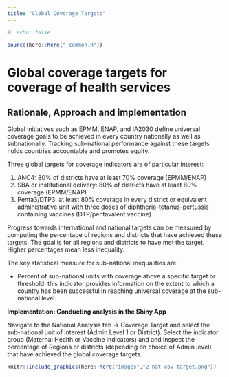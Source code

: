 ```yaml
---
title: "Global Coverage Targets"
---
```


```r
#| echo: false

source(here::here("_common.R"))
```

# Global coverage targets for coverage of health services

## **Rationale, Approach and implementation**

Global initiatives such as EPMM, ENAP, and IA2030 define universal coverage goals to be achieved in every country nationally as well as subnationally. Tracking sub-national performance against these targets holds countries accountable and promotes equity.

Three global targets for coverage indicators are of particular interest:

1.  ANC4: 80% of districts have at least 70% coverage (EPMM/ENAP)
2.  SBA or institutional delivery: 80% of districts have at least 80% coverage (EPMM/ENAP)
3.  Penta3/DTP3: at least 80% coverage in every district or equivalent administrative unit with three doses of diphtheria-tetanus-pertussis containing vaccines (DTP/pentavalent vaccine).

Progress towards international and national targets can be measured by computing the percentage of regions and districts that have achieved these targets. The goal is for all regions and districts to have met the target. Higher percentages mean less inequality.

The key statistical measure for sub-national inequalities are:

-   Percent of sub-national units with coverage above a specific target or threshold: this indicator provides information on the extent to which a country has been successful in reaching universal coverage at the sub-national level.

**Implementation: Conducting analysis in the Shiny App**

Navigate to the National Analysis tab -\> Coverage Target and select the sub-national unit of interest (Admin Level 1 or District). Select the indicator group (Maternal Health or Vaccine indicators) and and inspect the percentage of Regions or districts (depending on choice of Admin level) that have achieved the global coverage targets.

```r
knitr::include_graphics(here::here("images","2-nat-cov-target.png"))
```
